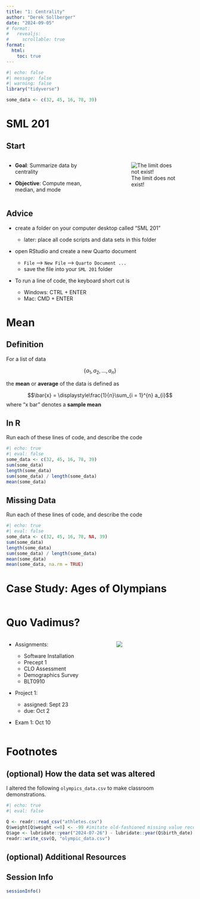 ```yaml
---
title: "1: Centrality"
author: "Derek Sollberger"
date: "2024-09-05"
# format:
#   revealjs:
#     scrollable: true
format:
  html:
    toc: true
---
```


```r
#| echo: false
#| message: false
#| warning: false
library("tidyverse")

some_data <- c(32, 45, 16, 78, 39)

```

# SML 201

## Start

:::: {.columns}

::: {.column width="45%"}
* **Goal**: Summarize data by centrality

* **Objective**: Compute mean, median, and mode
:::

::: {.column width="10%"}

:::

::: {.column width="45%"}
![The limit does not exist!](median_girls_meme.png)
:::

::::

## Advice

* create a folder on your computer desktop called "SML 201"

    * later: place all code scripts and data sets in this folder
    
* open RStudio and create a new Quarto document

    * `File` --> `New File` --> `Quarto Document ...`
    * save the file into your `SML 201` folder
    
* To run a line of code, the keyboard short cut is

    * Windows: CTRL + ENTER
    * Mac: CMD + ENTER

# Mean

## Definition

For a list of data

$$\{a_{1}, a_{2}, ..., a_{n}\}$$

the **mean** or **average** of the data is defined as

$$\bar{x} = \displaystyle\frac{1}{n}\sum_{i = 1}^{n} a_{i}$$
where "x bar" denotes a **sample mean**

## In R

Run each of these lines of code, and describe the code

```r
#| echo: true
#| eval: false
some_data <- c(32, 45, 16, 78, 39)
sum(some_data)
length(some_data)
sum(some_data) / length(some_data)
mean(some_data)
```

## Missing Data

Run each of these lines of code, and describe the code

```r
#| echo: true
#| eval: false
some_data <- c(32, 45, 16, 78, NA, 39)
sum(some_data)
length(some_data)
sum(some_data) / length(some_data)
mean(some_data)
mean(some_data, na.rm = TRUE)
```




# Case Study: Ages of Olympians

```r

```












# Quo Vadimus?

:::: {.columns}

::: {.column width="45%"}
* Assignments:

    * Software Installation
    * Precept 1
    * CLO Assessment
    * Demographics Survey
    * BLT0910
    
* Project 1:

    * assigned: Sept 23
    * due: Oct 2
    
* Exam 1: Oct 10
:::

::: {.column width="10%"}
	
:::

::: {.column width="45%"}
![](statistics_rhyme.png)
:::

::::


# Footnotes

::: {.callout-note collapse="true"}
## (optional) How the data set was altered

I altered the following `olympics_data.csv` to make classroom demonstrations.

```r
#| echo: true
#| eval: false

Q <- readr::read_csv("athletes.csv")
Q$weight[Q$weight <=0] <- -99 #imitate old-fashioned missing value recording
Q$age <- lubridate::year("2024-07-26") - lubridate::year(Q$birth_date)
readr::write_csv(Q, "olympic_data.csv")
```

:::

::: {.callout-note collapse="true"}

## (optional) Additional Resources



:::

::: {.callout-note collapse="true"}
## Session Info

```r
sessionInfo()
```
:::


:::: {.columns}

::: {.column width="45%"}
	
:::

::: {.column width="10%"}
	
:::

::: {.column width="45%"}

:::

::::

:::: {.panel-tabset}



::::
